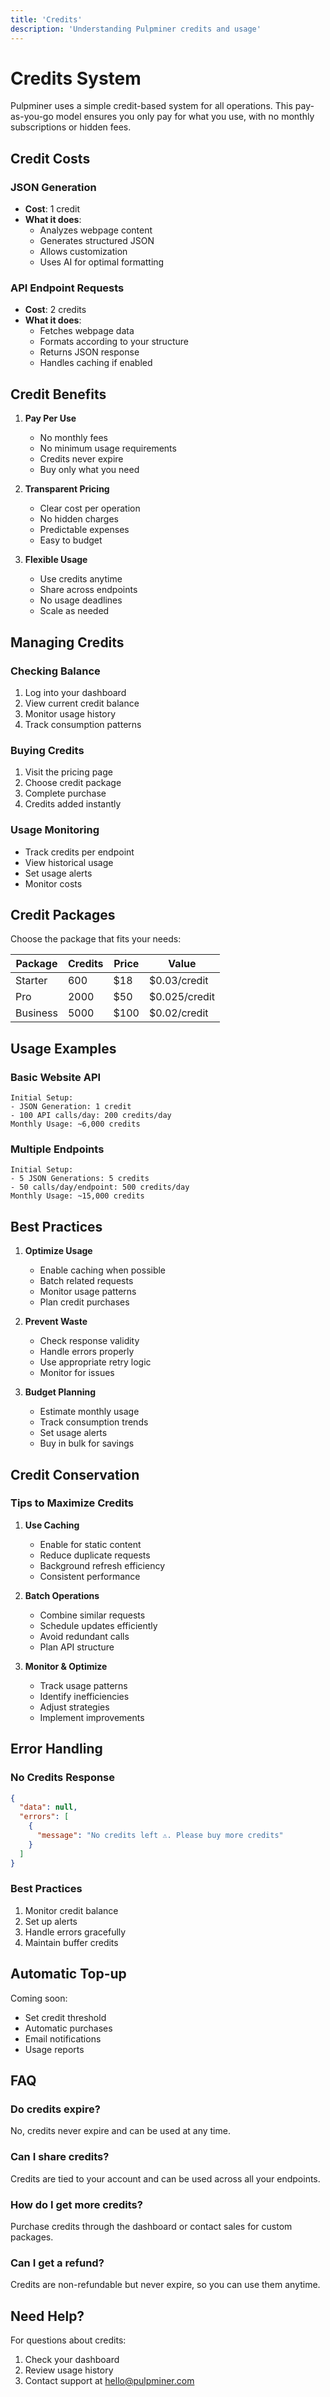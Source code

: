 ```yaml
---
title: 'Credits'
description: 'Understanding Pulpminer credits and usage'
---
```


# Credits System

Pulpminer uses a simple credit-based system for all operations. This pay-as-you-go model ensures you only pay for what you use, with no monthly subscriptions or hidden fees.

## Credit Costs

### JSON Generation
- **Cost**: 1 credit
- **What it does**: 
  - Analyzes webpage content
  - Generates structured JSON
  - Allows customization
  - Uses AI for optimal formatting

### API Endpoint Requests
- **Cost**: 2 credits
- **What it does**:
  - Fetches webpage data
  - Formats according to your structure
  - Returns JSON response
  - Handles caching if enabled

## Credit Benefits

1. **Pay Per Use**
   - No monthly fees
   - No minimum usage requirements
   - Credits never expire
   - Buy only what you need

2. **Transparent Pricing**
   - Clear cost per operation
   - No hidden charges
   - Predictable expenses
   - Easy to budget

3. **Flexible Usage**
   - Use credits anytime
   - Share across endpoints
   - No usage deadlines
   - Scale as needed

## Managing Credits

### Checking Balance
1. Log into your dashboard
2. View current credit balance
3. Monitor usage history
4. Track consumption patterns

### Buying Credits
1. Visit the pricing page
2. Choose credit package
3. Complete purchase
4. Credits added instantly

### Usage Monitoring
- Track credits per endpoint
- View historical usage
- Set usage alerts
- Monitor costs

## Credit Packages

Choose the package that fits your needs:

| Package | Credits | Price | Value |
|---------|---------|-------|-------|
| Starter | 600 | $18 | $0.03/credit |
| Pro | 2000 | $50 | $0.025/credit |
| Business | 5000 | $100 | $0.02/credit |

## Usage Examples

### Basic Website API
```plaintext
Initial Setup:
- JSON Generation: 1 credit
- 100 API calls/day: 200 credits/day
Monthly Usage: ~6,000 credits
```

### Multiple Endpoints
```plaintext
Initial Setup:
- 5 JSON Generations: 5 credits
- 50 calls/day/endpoint: 500 credits/day
Monthly Usage: ~15,000 credits
```

## Best Practices

1. **Optimize Usage**
   - Enable caching when possible
   - Batch related requests
   - Monitor usage patterns
   - Plan credit purchases

2. **Prevent Waste**
   - Check response validity
   - Handle errors properly
   - Use appropriate retry logic
   - Monitor for issues

3. **Budget Planning**
   - Estimate monthly usage
   - Track consumption trends
   - Set usage alerts
   - Buy in bulk for savings

## Credit Conservation

### Tips to Maximize Credits

1. **Use Caching**
   - Enable for static content
   - Reduce duplicate requests
   - Background refresh efficiency
   - Consistent performance

2. **Batch Operations**
   - Combine similar requests
   - Schedule updates efficiently
   - Avoid redundant calls
   - Plan API structure

3. **Monitor & Optimize**
   - Track usage patterns
   - Identify inefficiencies
   - Adjust strategies
   - Implement improvements

## Error Handling

### No Credits Response
```json
{
  "data": null,
  "errors": [
    {
      "message": "No credits left ⚠. Please buy more credits"
    }
  ]
}
```

### Best Practices
1. Monitor credit balance
2. Set up alerts
3. Handle errors gracefully
4. Maintain buffer credits

## Automatic Top-up

Coming soon:
- Set credit threshold
- Automatic purchases
- Email notifications
- Usage reports

## FAQ

### Do credits expire?
No, credits never expire and can be used at any time.

### Can I share credits?
Credits are tied to your account and can be used across all your endpoints.

### How do I get more credits?
Purchase credits through the dashboard or contact sales for custom packages.

### Can I get a refund?
Credits are non-refundable but never expire, so you can use them anytime.

## Need Help?

For questions about credits:
1. Check your dashboard
2. Review usage history
3. Contact support at hello@pulpminer.com 